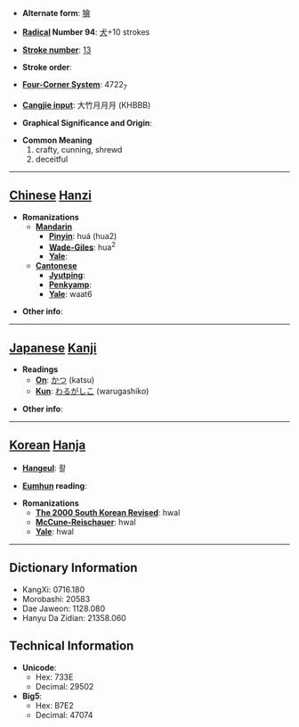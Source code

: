 * '''Alternate form''': [[獪]]

* '''[[Wiktionary:Chinese radical index| Radical]] Number 94''': [[Wiktionary:Chinese radical index 犬|犬]]+10 strokes

* '''[[Wiktionary:Chinese total strokes index|Stroke number]]''': [[Wiktionary:Chinese total strokes index 13|13]]

* '''Stroke order''': 

* '''[[Wiktionary:Chinese four corner index|Four-Corner System]]''': 4722<sub>7</sub>

* '''[[Wiktionary:Chinese Cangjie index|Cangjie input]]''': 大竹月月月 (KHBBB)

* '''Graphical Significance and Origin''': 

* '''Common Meaning'''
*#crafty, cunning, shrewd
*# deceitful


----

== [[Chinese]] [[Hanzi]] ==

* '''Romanizations'''
** '''[[Mandarin]]'''
*** '''[[Pinyin]]''': huá (hua2)
*** '''[[Wade-Giles]]''': hua<sup>2</sup>
*** '''[[Yale]]''': 
** '''[[Cantonese]]'''
*** '''[[Jyutping]]''':
*** '''[[Penkyamp]]''': 
*** '''[[Yale]]''': waat6

* '''Other info''': 

----

== [[Japanese]] [[Kanji]] ==

* '''Readings'''
** '''[[On]]''': [[かつ]] (katsu)
** '''[[Kun]]''': [[わるがしこ]] (warugashiko)

* '''Other info''':  

----

== [[Korean]] [[Hanja]] ==

* '''[[Hangeul]]''': 활

* '''[[Eumhun]] reading''': 

* '''Romanizations'''
** '''[[The 2000 South Korean Revised Romanization|The 2000 South Korean Revised]]''': hwal
** '''[[McCune-Reischauer]]''': hwal
** '''[[Yale]]''': hwal

----

== Dictionary Information ==

* KangXi: 0716.180
* Morobashi: 20583
* Dae Jaweon: 1128.080
* Hanyu Da Zidian: 21358.060

== Technical Information ==

* '''Unicode''':
** Hex: 733E
** Decimal: 29502
* '''Big5''':
** Hex: B7E2
** Decimal: 47074